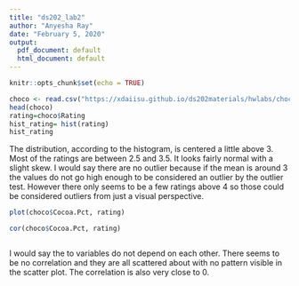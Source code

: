 ```yaml
---
title: "ds202_lab2"
author: "Anyesha Ray"
date: "February 5, 2020"
output:
  pdf_document: default
  html_document: default
---
```


```r
knitr::opts_chunk$set(echo = TRUE)
```


```r
choco <- read.csv("https://xdaiisu.github.io/ds202materials/hwlabs/choco.csv")
head(choco)
rating=choco$Rating
hist_rating= hist(rating)
hist_rating
```

The distribution, according to the histogram, is centered a little above 3. Most of the ratings are between 2.5 and 3.5. It looks fairly normal with a slight skew. I would say there are no outlier because if the mean is around 3 the values do not go high enough to be considered an outlier by the outlier test. However there only seems to be a few ratings above 4 so those could be considered outliers from just a visual perspective. 


```r
plot(choco$Cocoa.Pct, rating)

cor(choco$Cocoa.Pct, rating)
```



```r

```

I would say the to variables do not depend on each other. There seems to be no correlation and they are all scattered about with no pattern visible in the scatter plot. The correlation is also very close to 0. 